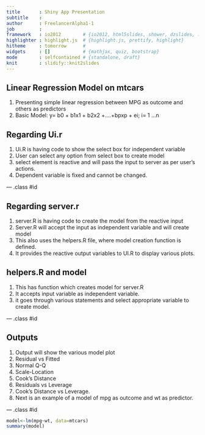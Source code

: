 ```yaml
---
title       : Shiny App Presentation
subtitle    : 
author      : FreelancerAlpha1-1
job         : 
framework   : io2012        # {io2012, html5slides, shower, dzslides, ...}
highlighter : highlight.js  # {highlight.js, prettify, highlight}
hitheme     : tomorrow      # 
widgets     : []            # {mathjax, quiz, bootstrap}
mode        : selfcontained # {standalone, draft}
knit        : slidify::knit2slides
---
```


## Linear Regression Model on mtcars 

1. Presenting simple linear regression between MPG as outcome and others as predictors
2. Basic Model: y= b0 + b1x1 + b2x2 +....+bpxp + ei; i= 1 ...n




## Regarding Ui.r

1. Ui.R is having code to show the select box for independent variable
2. User can select any option from select box to create model 
3. select element is reactive and will pass the input to server as per user's actions.
4. Dependent variable is fixed and cannot be changed.

--- .class #id 

## Regarding server.r

1. server.R is having code to create the model from the reactive input
2. Server.R will accept the input as independent variable and will create model 
3. This also uses the helpers.R file, where model creation function is defined.
4. It provides the reactive output variables to UI.R to display various plots.



## helpers.R and model

1. This has function which creates model for server.R
2. It accepts input variable as independent variable.
3. it goes through various statements and select appropriate variable to create model.


--- .class #id

## Outputs

1. Output will show the various model plot
2. Residual vs Fitted
3. Normal Q-Q
4. Scale-Location
5. Cook's Distance
6. Residuals vs Leverage
7. Cook's Distance vs Leverage.
8. Next is an example of a model of mpg as outcome and wt as predictor.

--- .class #id

``` r
model<-lm(mpg~wt, data=mtcars)
summary(model)

```
